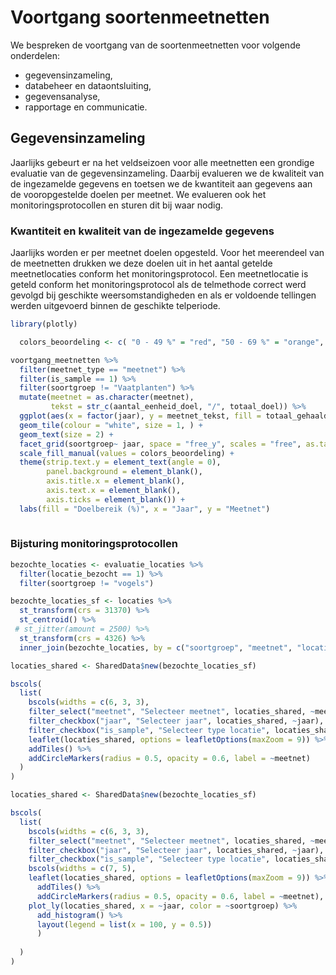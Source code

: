 # Voortgang soortenmeetnetten

We bespreken de voortgang van de soortenmeetnetten voor volgende onderdelen:

* gegevensinzameling,
* databeheer en dataontsluiting,
* gegevensanalyse,
* rapportage en communicatie.

## Gegevensinzameling

Jaarlijks gebeurt er na het veldseizoen voor alle meetnetten een grondige evaluatie van de gegevensinzameling. Daarbij evalueren we de kwaliteit van de ingezamelde gegevens en toetsen we de kwantiteit aan gegevens aan de vooropgestelde doelen per meetnet. We evalueren ook het monitoringsprotocollen en sturen dit bij waar nodig.    

### Kwantiteit en kwaliteit van de ingezamelde gegevens 

Jaarlijks worden er per meetnet doelen opgesteld. Voor het meerendeel van de meetnetten drukken we deze doelen uit in het aantal getelde meetnetlocaties conform het monitoringsprotocol. Een meetnetlocatie is geteld conform het monitoringsprotocol als de telmethode correct werd gevolgd bij geschikte weersomstandigheden en als er voldoende tellingen werden uitgevoerd binnen de geschikte telperiode.


```r
library(plotly)

  colors_beoordeling <- c( "0 - 49 %" = "red", "50 - 69 %" = "orange", "70 - 89 %" = inbo.geelgr, "90 - 99 %" = inbo.lichtblauw , "100%" = inbo.donkergroen)

voortgang_meetnetten %>%
  filter(meetnet_type == "meetnet") %>%
  filter(is_sample == 1) %>%
  filter(soortgroep != "Vaatplanten") %>%
  mutate(meetnet = as.character(meetnet),
         tekst = str_c(aantal_eenheid_doel, "/", totaal_doel)) %>%
  ggplot(aes(x = factor(jaar), y = meetnet_tekst, fill = totaal_gehaald_categorie, label = tekst)) +
  geom_tile(colour = "white", size = 1, ) +
  geom_text(size = 2) +
  facet_grid(soortgroep~ jaar, space = "free_y", scales = "free", as.table = TRUE) +
  scale_fill_manual(values = colors_beoordeling) +
  theme(strip.text.y = element_text(angle = 0),
        panel.background = element_blank(),
        axis.title.x = element_blank(),
        axis.text.x = element_blank(),
        axis.ticks = element_blank()) +
  labs(fill = "Doelbereik (%)", x = "Jaar", y = "Meetnet")
  


```



### Bijsturing monitoringsprotocollen






```r

bezochte_locaties <- evaluatie_locaties %>%
  filter(locatie_bezocht == 1) %>%
  filter(soortgroep != "vogels")

bezochte_locaties_sf <- locaties %>%
  st_transform(crs = 31370) %>%
  st_centroid() %>%
 # st_jitter(amount = 2500) %>%
  st_transform(crs = 4326) %>%
  inner_join(bezochte_locaties, by = c("soortgroep", "meetnet", "locatie", "is_active", "is_sample"))

```



```r

locaties_shared <- SharedData$new(bezochte_locaties_sf)

bscols(
  list(
    bscols(widths = c(6, 3, 3),
    filter_select("meetnet", "Selecteer meetnet", locaties_shared, ~meetnet),
    filter_checkbox("jaar", "Selecteer jaar", locaties_shared, ~jaar),
    filter_checkbox("is_sample", "Selecteer type locatie", locaties_shared, ~ifelse(is_sample == 1, "Meetnetlocatie", "Extra locatie"))),
    leaflet(locaties_shared, options = leafletOptions(maxZoom = 9)) %>%
    addTiles() %>%
    addCircleMarkers(radius = 0.5, opacity = 0.6, label = ~meetnet)
  )
)

```


```r

locaties_shared <- SharedData$new(bezochte_locaties_sf)

bscols(
  list(
    bscols(widths = c(6, 3, 3),
    filter_select("meetnet", "Selecteer meetnet", locaties_shared, ~meetnet),
    filter_checkbox("jaar", "Selecteer jaar", locaties_shared, ~jaar),
    filter_checkbox("is_sample", "Selecteer type locatie", locaties_shared, ~ifelse(is_sample == 1, "Meetnetlocatie", "Extra locatie"))),
    bscols(widths = c(7, 5),
    leaflet(locaties_shared, options = leafletOptions(maxZoom = 9)) %>%
      addTiles() %>%
      addCircleMarkers(radius = 0.5, opacity = 0.6, label = ~meetnet),
    plot_ly(locaties_shared, x = ~jaar, color = ~soortgroep) %>% 
      add_histogram() %>%
      layout(legend = list(x = 100, y = 0.5))
      ) 
      
  )
)

```
